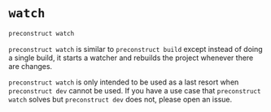 # `watch`

```bash
preconstruct watch
```

`preconstruct watch` is similar to `preconstruct build` except instead of doing a single build, it starts a watcher and rebuilds the project whenever there are changes.

`preconstruct watch` is only intended to be used as a last resort when `preconstruct dev` cannot be used. If you have a use case that `preconstruct watch` solves but `preconstruct dev` does not, please open an issue.
